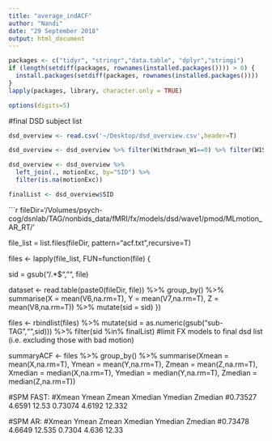 ```yaml
---
title: "average_indACF"
author: "Nandi"
date: "29 September 2018"
output: html_document
---
```


```r
packages <- c("tidyr", "stringr","data.table", "dplyr","stringi")
if (length(setdiff(packages, rownames(installed.packages()))) > 0) {
  install.packages(setdiff(packages, rownames(installed.packages())))  
}
lapply(packages, library, character.only = TRUE)

options(digits=5)
```

#final DSD subject list
```r
dsd_overview <- read.csv('~/Desktop/dsd_overview.csv',header=T)

dsd_overview <- dsd_overview %>% filter(Withdrawn_W1==0) %>% filter(W1S2_Completed==1) %>% filter(!check_mri_completed.2.partial.1.full.0.none.==0) %>% filter(dsd_completed==2) %>% filter(is.na(technical_missing)) %>% filter(is.na(participant_error)) %>% filter(is.na(fx_QC_problem)) %>% filter(is.na(too_much_missing))

dsd_overview <- dsd_overview %>% 
  left_join(., motionExc, by="SID") %>%
  filter(is.na(motionExc))

finalList <- dsd_overview$SID
```

```r
fileDir='/Volumes/psych-cog/dsnlab/TAG/nonbids_data/fMRI/fx/models/dsd/wave1/pmod/MLmotion_AR_RT/'

file_list = list.files(fileDir, pattern="acf.txt",recursive=T)

files <- lapply(file_list, FUN=function(file) {
  
  sid = gsub("/.*$", "", file)
    
  dataset <- read.table(paste0(fileDir, file)) %>%
    group_by() %>%
    summarise(X = mean(V6,na.rm=T),
              Y = mean(V7,na.rm=T),
              Z = mean(V8,na.rm=T)) %>%
    mutate(sid = sid) }) 
  
files <- rbindlist(files) %>%
  mutate(sid = as.numeric(gsub("sub-TAG","",sid))) %>%
  filter(sid %in% finalList) #limit FX models to final dsd list (i.e. excluding those with bad motion)

summaryACF <- files %>% group_by() %>%
    summarise(Xmean = mean(X,na.rm=T),
              Ymean = mean(Y,na.rm=T),
              Zmean = mean(Z,na.rm=T),
              Xmedian = median(X,na.rm=T),
              Ymedian = median(Y,na.rm=T),
              Zmedian = median(Z,na.rm=T))

#SPM FAST: 
#Xmean	Ymean	Zmean	Xmedian	Ymedian	Zmedian
#0.73527	4.6591	12.53	0.73074	4.6192	12.332

#SPM AR: 
#Xmean	Ymean	Zmean	Xmedian	Ymedian	Zmedian
#0.73478	4.6649	12.535	0.7304	4.636	12.33
